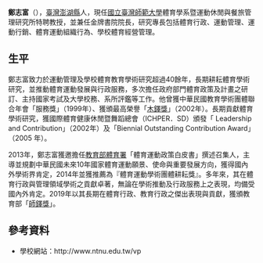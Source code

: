 {{multiple issues|
{{inappropriate tone|time=2015-04-09T15:43:45+00:00}}
{{prose|time=2015-04-09T15:43:45+00:00}}
{{BLPsources|time=2022-06-28T16:16:17+00:00}}
{{Refimprove|time=2022-06-28T16:16:17+00:00}}
}}
{{Infobox person
| honorific_prefix    = <!-- 前綴尊稱 -->
| name                =鄭志富
| honorific_suffix    = <!-- 後綴尊稱 -->
| image               = <!-- 圖像 -->
| image_size          = <!-- 圖像大小 -->
| alt                 = <!-- 圖像替代 -->
| caption             = <!-- 圖像說明 -->
| native_name         = <!-- 原文名 -->
| native_name_lang    = <!-- 語系 -->
| pronunciation       = <!-- 讀音 -->
| romaji              = <!-- 羅馬拼音 -->
| english_name        = Chih-fu Cheng
| birth_date          = <!-- 出生日期 {{birth date and age|YYYY|MM|DD}}（在世）或{{Birth date|YYYY|MM|DD}}（逝世） -->
| birth_place         = <!-- 出生地點 -->
| baptised            = <!-- 受洗 -->
| resting_place_coordinates =  <!-- 墓地坐標 {{coord|LAT|LONG|type:landmark|display=inline}} -->
| monuments           = <!-- 紀念建築 -->
| residence           = <!-- 居住地 -->
| nationality         = <!-- 國籍 -->
| permanent_residency = <!-- 永久居留權 -->
| other_names         = <!-- 別名 -->
| ancestor            = <!-- 籍貫（僅限部分地區人士使用） -->
| ethnicity           = <!-- 民族 -->
| language            = <!-- 語言 -->
| citizenship         = <!-- 公民權 -->
| education           = * 美國北科羅拉多大學（UNC）教育學（運動管理）博士
* 國立臺灣師範大學體育學系碩士
| alma_mater          = * [[美國|美國]][[北科羅拉多大學|北科羅拉多大學]]（UNC）
* [[國立臺灣師範大學|國立臺灣師範大學]]
* [[澎湖|澎湖]][[馬公高中|馬公高中]]

| occupation          = [[教授|教授]]
| years_active        = <!-- 活躍時期 -->
| era                 = <!-- 年代 -->
| employer            = <!-- 雇主 -->
| organization        = <!-- 組織 -->
| agent               = <!-- 機構 -->
| known_for           = <!-- 知名原因 -->
| research            = 體育行政、運動管理、運動行銷、體育運動組織行為
| notable_works       = <!-- 知名作品 -->
| style               = <!-- 風格 -->
| home_town           = <!-- 家鄉 -->
| salary              = <!-- 薪金 -->
| net_worth           = <!-- 淨資產 -->
| television          = <!-- 電視節目 -->
| title               = <!-- 頭銜 -->
| term                = <!-- 頭銜時期 -->
| predecessor         = <!-- 前任 -->
| successor           = <!-- 繼任 -->
| boards              = <!-- 董事會 -->
| religion            = <!-- 宗教信仰 -->
| denomination        = <!-- 宗派 -->
| criminal_charge     = <!-- 刑事起訴 -->
| criminal_penalty    = <!-- 刑事處罰 -->
| criminal_status     = <!-- 刑事狀況 -->
| spouse              = <!-- 配偶 {{Marriage|姓名|結婚年|離婚年}} -->
| partner             = <!-- 伴侶 -->
| children            = <!-- 兒女 -->
| parents             = <!-- 父母 -->
| relatives           = <!-- 親屬 -->
| family              = <!-- 家族成員 -->
| callsign            = <!-- 呼號 -->
| awards              = <!-- 獲獎 -->
| website             =  {{URL|https://sites.google.com/view/chih-fu-cheng}}
| past                = *[[教育部體育署|行政院體育委員會]]副主任委員（2000～2002年）
*[[臺灣師範大學|臺灣師範大學]]教務長（2003～2004年）
*臺灣師範大學運動與休閒學院院長（2005～2007年）
*臺灣師範大學副校長(2010～2018年)
| module              = 
| module2             = 
| module3             = 
| module4             = 
| module5             = 
| module6             = 
| influences          = <!-- 受影響於 -->
| influenced          = <!-- 影響於 -->
| signature           = <!-- 簽名 -->
| signature_size      = <!-- 簽名大小 -->
| signature_alt       = <!-- 簽名替代 -->
| footnotes           = <!-- 腳註 -->
}}
'''鄭志富'''（{{bd|1956年||||catIdx=Z鄭}}），[[臺灣|臺灣]][[澎湖縣|澎湖縣]]人，現任[[國立臺灣師範大學|國立臺灣師範大學]]體育學系暨運動休閒與餐旅管理研究所特聘教授，並兼任金牌書院院長，研究專長包括體育行政、運動管理、運動行銷、體育運動組織行為、學校體育經營管理。

==生平==
鄭志富致力於運動管理及學校體育教育學術研究超過40餘年，長期耕耘體育學術研究，並推動體育運動發展與行政服務，多次擔任政府部門體育政策及計畫之研訂、主持國家考試及大學校務、系所評鑑等工作。他曾獲中華民國教育學術團體聯合年會「服務獎」（1999年）、獲頒最高榮譽「[[木鐸獎|木鐸獎]]」（2002年）。長期貢獻體育學術研究，獲國際體育健康休閒暨舞蹈總會（ICHPER．SD）頒發「 Leadership and Contribution」（2002年）及「Biennial Outstanding Contribution Award」（2005 年）。

2013年，鄭志富獲邀擔任[[教育部體育署|教育部體育署]]「體育運動政策白皮書」撰述召集人，主導並規劃中華民國未來10年國家體育運動願景、使命與重要發展方向，獲得國內外學術界肯定，2014年並獲推薦為『體育運動學術團體耕耘獎』。多年來，其在體育行政與管理領域學術之貢獻卓著，無論在學術推動及行政服務上之表現，均備受國內外肯定。2019年以其長期在體育行政、教育行政之傑出表現與貢獻，獲頒教育部「[[師鐸獎|師鐸獎]]」。
 
== 參考資料 ==
{{reflist|2}}
* 學校網站：http://www.ntnu.edu.tw/vp {{Wayback|url=http://www.ntnu.edu.tw/vp |date=20150703030715 }}